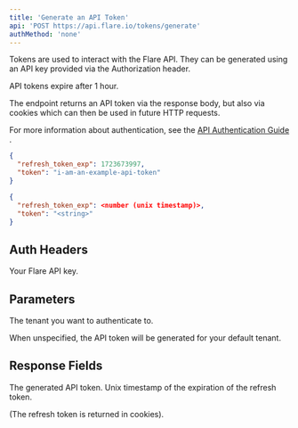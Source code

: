 ```yaml
---
title: 'Generate an API Token'
api: 'POST https://api.flare.io/tokens/generate'
authMethod: 'none'
---
```


Tokens are used to interact with the Flare API.
They can be generated using an API key provided via the Authorization header.

API tokens expire after 1 hour.

The endpoint returns an API token via the response body, but also via cookies which can then be used in future HTTP requests.

For more information about authentication, see the
[API Authentication Guide <Icon icon="book" size={16} />](/concepts/authentication/).

<ResponseExample>

```json Response Example
{
  "refresh_token_exp": 1723673997,
  "token": "i-am-an-example-api-token"
}
```

```json Response Schema
{
  "refresh_token_exp": <number (unix timestamp)>,
  "token": "<string>"
}
```

</ResponseExample>

## Auth Headers

<ParamField header="Authorization" type="string" required>
  Your Flare API key.
</ParamField>

## Parameters

<ParamField body="tenant_id" type="number">
  The tenant you want to authenticate to.
  
  When unspecified, the API token will be generated for your default tenant.
</ParamField>

## Response Fields

<ResponseField name="token" type="string">
  The generated API token.
</ResponseField>

<ResponseField name="refresh_token_exp" type="number">
  Unix timestamp of the expiration of the refresh token.
  
  (The refresh token is returned in cookies).
</ResponseField>
